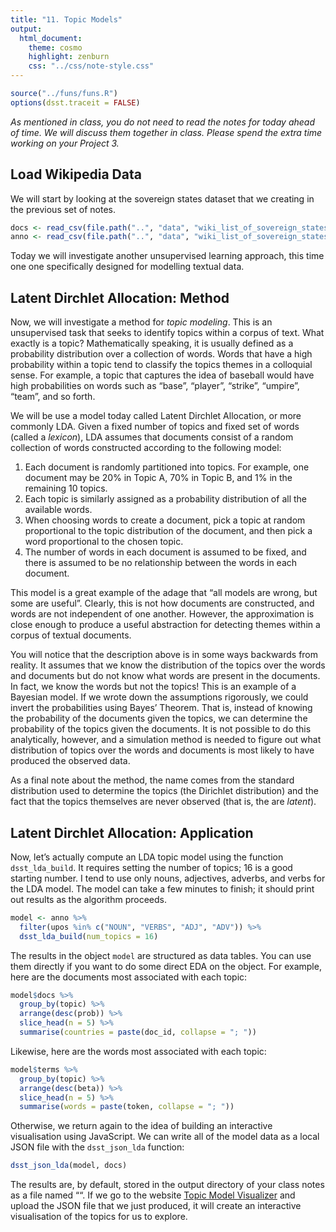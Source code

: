 ```yaml
---
title: "11. Topic Models"
output:
  html_document:
    theme: cosmo
    highlight: zenburn
    css: "../css/note-style.css"
---
```


```r
source("../funs/funs.R")
options(dsst.traceit = FALSE)
```

*As mentioned in class, you do not need to read the notes for today ahead of
time. We will discuss them together in class. Please spend the extra time 
working on your Project 3.*

## Load Wikipedia Data

We will start by looking at the sovereign states dataset that we
creating in the previous set of notes.

```r
docs <- read_csv(file.path("..", "data", "wiki_list_of_sovereign_states.csv"))
anno <- read_csv(file.path("..", "data", "wiki_list_of_sovereign_states_anno.csv.gz"))
```

Today we will investigate another unsupervised learning approach, this time one
one specifically designed for modelling textual data.

## Latent Dirchlet Allocation: Method

Now, we will investigate a method for *topic modeling*. This is an
unsupervised task that seeks to identify topics within a corpus of text. What
exactly is a topic? Mathematically speaking, it is usually defined as a
probability distribution over a collection of words. Words that have a high
probability within a topic tend to classify the topics themes in a colloquial
sense. For example, a topic that captures the idea of baseball would have high
probabilities on words such as "base", "player", "strike", "umpire", "team",
and so forth.

We will be use a model today called Latent Dirchlet Allocation, or more commonly
LDA. Given a fixed number of topics and fixed set of words (called a *lexicon*),
LDA assumes that documents consist of a random collection of words
constructed according to the following model:

1. Each document is randomly partitioned into topics. For example, one document
may be 20% in Topic A, 70% in Topic B, and 1% in the remaining 10 topics.
2. Each topic is similarly assigned as a probability distribution of all the
available words.
3. When choosing words to create a document, pick a topic at random
proportional to the topic distribution of the document, and then pick a word
proportional to the chosen topic.
4. The number of words in each document is assumed to be fixed, and there is
assumed to be no relationship between the words in each document.

This model is a great example of the adage that "all models are wrong, but
some are useful". Clearly, this is not how documents are constructed, and
words are not independent of one another. However, the approximation is close
enough to produce a useful abstraction for detecting themes within a corpus of
textual documents.

You will notice that the description above is in some ways backwards from
reality. It assumes that we know the distribution of the topics over the words
and documents but do not know what words are present in the documents. In fact,
we know the words but not the topics! This is an example of a Bayesian model.
If we wrote down the assumptions rigorously, we could invert the probabilities
using Bayes' Theorem. That is, instead of knowing the probability of the
documents given the topics, we can determine the probability of the topics given
the documents. It is not possible to do this analytically, however, and a
simulation method is needed to figure out what distribution of topics over the
words and documents is most likely to have produced the observed data.

As a final note about the method, the name comes from the standard distribution
used to determine the topics (the Dirichlet distribution) and the fact that the
topics themselves are never observed (that is, the are *latent*).

## Latent Dirchlet Allocation: Application

Now, let's actually compute an LDA topic model using the function
`dsst_lda_build`. It requires setting the number of topics; 16 is a good
starting number. I tend to use only nouns, adjectives, adverbs, and verbs for
the LDA model. The model can take a few minutes to finish; it should print
out results as the algorithm proceeds.

```r
model <- anno %>%
  filter(upos %in% c("NOUN", "VERBS", "ADJ", "ADV")) %>%
  dsst_lda_build(num_topics = 16)
```

The results in the object `model` are structured as data tables. You can use
them directly if you want to do some direct EDA on the object. For example,
here are the documents most associated with each topic:

```r
model$docs %>%
  group_by(topic) %>%
  arrange(desc(prob)) %>%
  slice_head(n = 5) %>%
  summarise(countries = paste(doc_id, collapse = "; "))
```

Likewise, here are the words most associated with each topic:

```r
model$terms %>%
  group_by(topic) %>%
  arrange(desc(beta)) %>%
  slice_head(n = 5) %>%
  summarise(words = paste(token, collapse = "; "))
```

Otherwise, we return again to the idea of building an interactive visualisation
using JavaScript. We can write all of the model data as a local JSON file with
the `dsst_json_lda` function:

```r
dsst_json_lda(model, docs)
```

The results are, by default, stored in the output directory of your class
notes as a file named "". If we go to the website
[Topic Model Visualizer](https://statsmaths.github.io/topic-explo/build/)
and upload the JSON file that we just produced, it will create an interactive
visualisation of the topics for us to explore.
